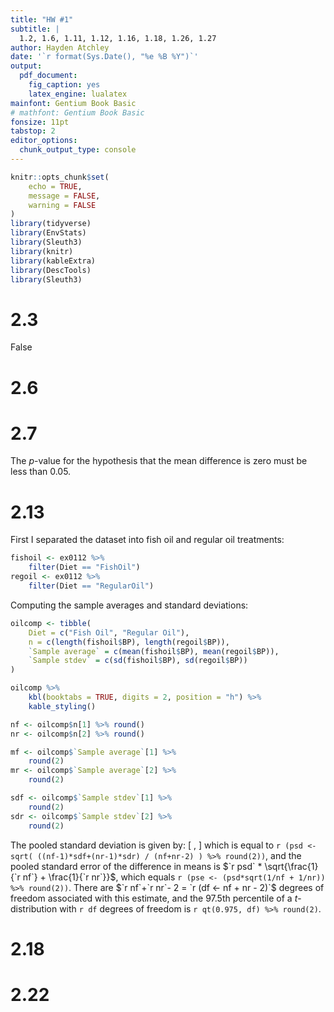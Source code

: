 ```yaml
---
title: "HW #1"
subtitle: |
  1.2, 1.6, 1.11, 1.12, 1.16, 1.18, 1.26, 1.27
author: Hayden Atchley
date: '`r format(Sys.Date(), "%e %B %Y")`'
output: 
  pdf_document: 
    fig_caption: yes
    latex_engine: lualatex
mainfont: Gentium Book Basic
# mathfont: Gentium Book Basic
fonsize: 11pt
tabstop: 2
editor_options: 
  chunk_output_type: console
---
```


```r
knitr::opts_chunk$set(
	echo = TRUE,
	message = FALSE,
	warning = FALSE
)
library(tidyverse)
library(EnvStats)
library(Sleuth3)
library(knitr)
library(kableExtra)
library(DescTools)
library(Sleuth3)
```

# 2.3
False

# 2.6


# 2.7
The $p$-value for the hypothesis that the mean difference is zero must be less than 0.05.

# 2.13
First I separated the dataset into fish oil and regular oil treatments:

```r
fishoil <- ex0112 %>% 
	filter(Diet == "FishOil")
regoil <- ex0112 %>% 
	filter(Diet == "RegularOil")
```

Computing the sample averages and standard deviations:

```r
oilcomp <- tibble(
	Diet = c("Fish Oil", "Regular Oil"),
	n = c(length(fishoil$BP), length(regoil$BP)),
	`Sample average` = c(mean(fishoil$BP), mean(regoil$BP)),
	`Sample stdev` = c(sd(fishoil$BP), sd(regoil$BP))
)

oilcomp %>% 
	kbl(booktabs = TRUE, digits = 2, position = "h") %>% 
	kable_styling()
```

```r
nf <- oilcomp$n[1] %>% round()
nr <- oilcomp$n[2] %>% round()

mf <- oilcomp$`Sample average`[1] %>% 
	round(2)
mr <- oilcomp$`Sample average`[2] %>% 
	round(2)

sdf <- oilcomp$`Sample stdev`[1] %>% 
	round(2)
sdr <- oilcomp$`Sample stdev`[2] %>% 
	round(2)
```

\newpage

The pooled standard deviation is given by: 
\[
\sqrt{\frac{(`r nf`-1)*`r sdf` + (`r nr`-1)*`r sdr`}{`r nf`+`r nr`-2}},
\]
which is equal to `r (psd <- sqrt( ((nf-1)*sdf+(nr-1)*sdr) / (nf+nr-2) ) %>% round(2))`, and the pooled standard error of the difference in means is $`r psd` * \sqrt{\frac{1}{`r nf`} + \frac{1}{`r nr`}}$,  which equals `r (pse <- (psd*sqrt(1/nf + 1/nr)) %>% round(2))`. There are $`r nf`+`r nr`- 2 = `r (df <- nf + nr - 2)`$ degrees of freedom associated with this estimate, and the 97.5th percentile of a _t_-distribution with `r df` degrees of freedom is `r qt(0.975, df) %>% round(2)`.

# 2.18

# 2.22